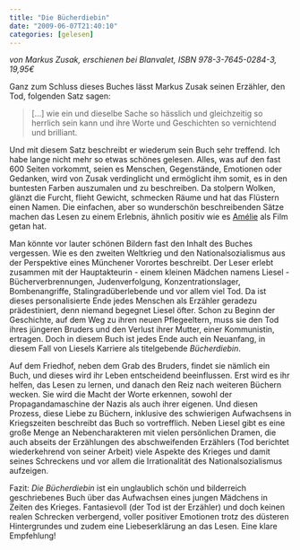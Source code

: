 ```yaml
---
title: "Die Bücherdiebin"
date: "2009-06-07T21:40:10"
categories: [gelesen]
---
```


*von Markus Zusak,
erschienen bei Blanvalet, ISBN 978-3-7645-0284-3, 19,95€*

Ganz zum Schluss dieses Buches lässt Markus Zusak seinen Erzähler, den Tod, folgenden Satz sagen:

> [...] wie ein und dieselbe Sache so hässlich und gleichzeitig so herrlich sein kann und ihre Worte und Geschichten so vernichtend und brilliant.

Und mit diesem Satz beschreibt er wiederum sein Buch sehr treffend. Ich habe lange nicht mehr so etwas schönes gelesen. Alles, was auf den fast 600 Seiten vorkommt, seien es Menschen, Gegenstände, Emotionen oder Gedanken, wird von Zusak verdinglicht und ermöglicht ihm somit, es in den buntesten Farben auszumalen und zu beschreiben. Da stolpern Wolken, glänzt die Furcht, flieht Gewicht, schmecken Räume und hat das Flüstern einen Namen. Die einfachen, aber so wunderschön beschreibenden Sätze machen das Lesen zu einem Erlebnis, ähnlich positiv wie es [Amélie](/blog/2001/10/01/die-fabelhafte-welt-der-amelie/) als Film getan hat.

Man könnte vor lauter schönen Bildern fast den Inhalt des Buches vergessen. Wie es den zweiten Weltkrieg und den Nationalsozialismus aus der Perspektive eines Münchener Vorortes beschreibt. Der Leser erlebt zusammen mit der Hauptakteurin - einem kleinen Mädchen namens Liesel - Bücherverbrennungen, Judenverfolgung, Konzentrationslager, Bombenangriffe, Stalingradüberlebende und vor allem viel Tod. Da ist dieses personalisierte Ende jedes Menschen als Erzähler geradezu prädestiniert, denn niemand begegnet Liesel öfter. Schon zu Beginn der Geschichte, auf dem Weg zu ihren neuen Pflegeeltern, muss sie den Tod ihres jüngeren Bruders und den Verlust ihrer Mutter, einer Kommunistin, ertragen. Doch in diesem Buch ist jedes Ende auch ein Neuanfang, in diesem Fall von Liesels Karriere als titelgebende *Bücherdiebin*.

Auf dem Friedhof, neben dem Grab des Bruders, findet sie nämlich ein Buch, und dieses wird ihr Leben entscheidend beeinflussen. Erst wird es ihr helfen, das Lesen zu lernen, und danach den Reiz nach weiteren Büchern wecken. Sie wird die Macht der Worte erkennen, sowohl der Propagandamaschine der Nazis als auch ihrer eigenen. Und diesen Prozess, diese Liebe zu Büchern, inklusive des schwierigen Aufwachsens in Kriegszeiten beschreibt das Buch so vortrefflich. Neben Liesel gibt es eine große Menge an Nebencharakteren mit vielen persönlichen Dramen, die auch abseits der Erzählungen des abschweifenden Erzählers (Tod berichtet wiederkehrend von seiner Arbeit) viele Aspekte des Krieges und damit seines Schreckens und vor allem die Irrationalität des Nationalsozialismus aufzeigen.

Fazit: *Die Bücherdiebin* ist ein unglaublich schön und bilderreich geschriebenes Buch über das Aufwachsen eines jungen Mädchens in Zeiten des Krieges. Fantasievoll (der Tod ist der Erzähler) und doch keinen realen Schrecken verbergend, voller positiver Emotionen trotz des düsteren Hintergrundes und zudem eine Liebeserklärung an das Lesen. Eine klare Empfehlung!
